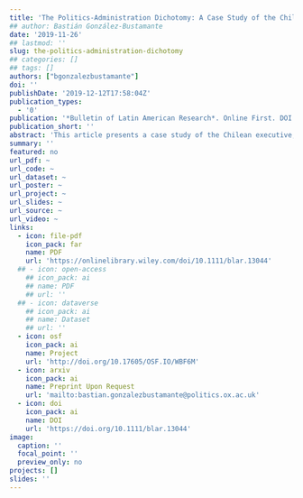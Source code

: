 ```yaml
---
title: 'The Politics‐Administration Dichotomy: A Case Study of the Chilean Executive during the Democratic Post‐Transition'
## author: Bastián González-Bustamante
date: '2019-11-26'
## lastmod: ''
slug: the-politics-administration-dichotomy
## categories: []
## tags: []
authors: ["bgonzalezbustamante"]
doi: ''
publishDate: '2019-12-12T17:58:04Z'
publication_types:
  - '0'
publication: '*Bulletin of Latin American Research*. Online First. DOI: 10.17605/OSF.IO/WBF6M'
publication_short: ''
abstract: 'This article presents a case study of the Chilean executive, focusing on the civil service in the period after the Pinochet dictatorship and the transition of the country to democracy. It provides synchronic and diachronic analysis of the organisation of the executive, public employment and the civil service. Both the qualitative description and statistical evidence reveal the establishment of a flexible regime of public employment with low levels of stability in senior public management positions.'
summary: ''
featured: no
url_pdf: ~
url_code: ~
url_dataset: ~
url_poster: ~
url_project: ~
url_slides: ~
url_source: ~
url_video: ~
links:
  - icon: file-pdf
    icon_pack: far
    name: PDF
    url: 'https://onlinelibrary.wiley.com/doi/10.1111/blar.13044'
  ## - icon: open-access 
    ## icon_pack: ai
    ## name: PDF
    ## url: ''
  ## - icon: dataverse
    ## icon_pack: ai
    ## name: Dataset
    ## url: ''
  - icon: osf
    icon_pack: ai
    name: Project
    url: 'http://doi.org/10.17605/OSF.IO/WBF6M'
  - icon: arxiv
    icon_pack: ai
    name: Preprint Upon Request
    url: 'mailto:bastian.gonzalezbustamante@politics.ox.ac.uk'
  - icon: doi
    icon_pack: ai
    name: DOI
    url: 'https://doi.org/10.1111/blar.13044'
image:
  caption: ''
  focal_point: ''
  preview_only: no
projects: []
slides: ''
---
```

